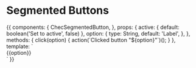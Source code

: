 
<Meta title="Components/Segmented Buttons" component={ChecSegmentedButton} />

# Segmented Buttons

<Props of={ChecSegmentedButton} />

<Preview>
  <Story name="Single Segmented Button">
    {{
      components: {
        ChecSegmentedButton,
      },
      props: {
        active: {
          default: boolean('Set to active', false)
        },
        option: {
          type: String,
          default: 'Label',
        },
      },
      methods: {
        click(option) {
          action(`Clicked button "${option}"`)();
        }
      },
      template: `
        <div class="flex justify-center font-lato uppercase mx-auto mx-auto p-16 bg-gray-100">
          <ChecSegmentedButton
            @click="click(option)"
            :active="active"
          >
            {{option}}
          </ChecSegmentedButton>
        </div>`
    }}
  </Story>
</Preview>

